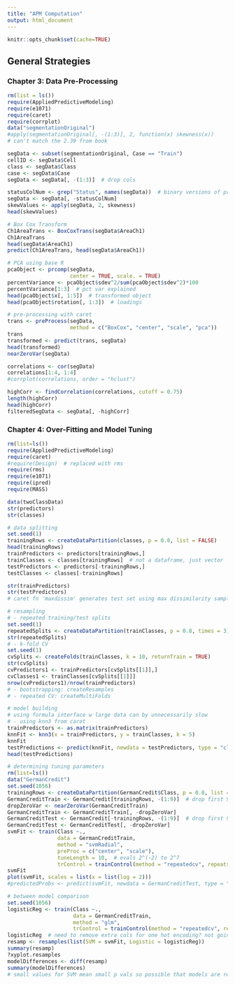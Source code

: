 ```yaml
---
title: "APM Computation"
output: html_document
---
```


```r
knitr::opts_chunk$set(cache=TRUE)
```

## General Strategies

### Chapter 3: Data Pre-Processing

```r
rm(list = ls())
require(AppliedPredictiveModeling)
require(e1071)
require(caret)
require(corrplot)
data("segmentationOriginal")
#apply(segmentationOriginal[, -(1:3)], 2, function(x) skewness(x))
# can't match the 2.39 from book

segData <- subset(segmentationOriginal, Case == "Train")
cellID <- segData$Cell
class <- segData$Class
case <- segData$Case
segData <- segData[, -(1:3)]  # drop cols

statusColNum <- grep("Status", names(segData))  # binary versions of predictors
segData <- segData[, -statusColNum]
skewValues <- apply(segData, 2, skewness)
head(skewValues)

# Box Cox Transform
Ch1AreaTrans <- BoxCoxTrans(segData$AreaCh1)
Ch1AreaTrans
head(segData$AreaCh1)
predict(Ch1AreaTrans, head(segData$AreaCh1))

# PCA using base R
pcaObject <- prcomp(segData,
                    center = TRUE, scale. = TRUE)
percentVariance <- pcaObject$sdev^2/sum(pcaObject$sdev^2)*100
percentVariance[1:3]  # pct var explained
head(pcaObject$x[, 1:5])  # transformed object
head(pcaObject$rotation[, 1:3])  # loadings

# pre-processing with caret
trans <- preProcess(segData,
                    method = c("BoxCox", "center", "scale", "pca"))
trans
transformed <- predict(trans, segData)
head(transformed)
nearZeroVar(segData)

correlations <- cor(segData)
correlations[1:4, 1:4]
#corrplot(correlations, order = "hclust")

highCorr <- findCorrelation(correlations, cutoff = 0.75)
length(highCorr)
head(highCorr)
filteredSegData <- segData[, -highCorr]
```


### Chapter 4: Over-Fitting and Model Tuning

```r
rm(list=ls())
require(AppliedPredictiveModeling)
require(caret)
#require(Design)  # replaced with rms
require(rms)
require(e1071)
require(ipred)
require(MASS)

data(twoClassData)
str(predictors)
str(classes)

# data splitting
set.seed(1)
trainingRows <- createDataPartition(classes, p = 0.8, list = FALSE)
head(trainingRows)
trainPredictors <- predictors[trainingRows,]
trainClasses <- classes[trainingRows]  # not a dataframe, just vector
testPredictors <- predictors[-trainingRows,]
testClasses <- classes[-trainingRows]

str(trainPredictors)
str(testPredictors)
# caret fn 'maxdissim' generates test set using max dissimilarity sampling

# resampling
# - repeated training/test splits
set.seed(1)
repeatedSplits <- createDataPartition(trainClasses, p = 0.8, times = 3)
str(repeatedSplits)
# - k-fold CV
set.seed(1)
cvSplits <- createFolds(trainClasses, k = 10, returnTrain = TRUE)
str(cvSplits)
cvPredictors1 <- trainPredictors[cvSplits[[1]],]
cvClasses1 <- trainClasses[cvSplits[[1]]]
nrow(cvPredictors1)/nrow(trainPredictors)
# - bootstrapping: createResamples
# - repeated CV: createMultiFolds

# model building
# using formula interface w large data can by unnecessarily slow
# - using knn3 from caret
trainPredictors <- as.matrix(trainPredictors)
knnFit <- knn3(x = trainPredictors, y = trainClasses, k = 5)
knnFit
testPredictions <- predict(knnFit, newdata = testPredictors, type = "class")
head(testPredictions)

# determining tuning parameters
rm(list=ls())
data("GermanCredit")
set.seed(1056)
trainingRows <- createDataPartition(GermanCredit$Class, p = 0.8, list = FALSE)
GermanCreditTrain <- GermanCredit[trainingRows, -(1:9)]  # drop first 9 cols
dropZeroVar <- nearZeroVar(GermanCreditTrain)
GermanCreditTrain <- GermanCreditTrain[, -dropZeroVar]
GermanCreditTest <- GermanCredit[-trainingRows, -(1:9)]  # drop first 9 cols
GermanCreditTest <- GermanCreditTest[, -dropZeroVar]
svmFit <- train(Class ~.,
                data = GermanCreditTrain,
                method = "svmRadial",
                preProc = c("center", "scale"),
                tuneLength = 10,  # evals 2^(-2) to 2^7
                trControl = trainControl(method = "repeatedcv", repeats = 5)) 
svmFit
plot(svmFit, scales = list(x = list(log = 2)))
#predictedProbs <- predict(svmFit, newdata = GermanCreditTest, type = "prob")  # see errata

# between model comparison
set.seed(1056)
logisticReg <- train(Class ~.,
                     data = GermanCreditTrain,
                     method = "glm",
                     trControl = trainControl(method = "repeatedcv", repeats =5))
logisticReg  # need to remove extra cols for one hot encoding? not going to bother for notes
resamp <- resamples(list(SVM = svmFit, Logistic = logisticReg))
summary(resamp)
?xyplot.resamples
modelDifferences <- diff(resamp)
summary(modelDifferences)
# small values for SVM mean small p vals so possible that models are really different
```

